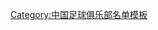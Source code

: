 {{football squad|teamname=大连人职业足球俱乐部|bgcolor=#0077dd|textcolor=white|bordercolor=black
|name=大连阿尔滨
|list=<div>
{{Football squad2 player|no=1|name=[[張翀 (足球運動員)|張翀]]}} 
{{Football squad2 player|no=3|name=[[单鹏飞]]}}
{{Football squad2 player|no=4|name={{link-en|李帥 (1995)|Li Shuai (footballer, born 1995)|李帥}}}}
{{Football squad2 player|no=6|name=[[朱晓刚]]}}
{{Football squad2 player|no=7|name=[[赵旭日]]}}
{{Football squad2 player|no=8|name=[[朱挺]]}}
{{Football squad2 player|no=9|name=[[沙洛文·朗頓]]}}
{{Football squad2 player|no=10|name=[[薩姆·拉爾森]]}}
{{Football squad2 player|no=11|name=[[孙国文 (足球运动员)|孙国文]]}}
{{Football squad2 player|no=12|name=[[周挺]]}}
{{Football squad2 player|no=13|name={{link-en|王耀鵬|Wang Yaopeng}}}}
{{Football squad2 player|no=14|name={{link-en|黃嘉輝|Huang Jiahui}}}}
{{Football squad2 player|no=15|name={{link-en|單歡歡|Shan Huanhuan}}}}
{{Football squad2 player|no=17|name=[[馬歷·咸錫]]}}
{{Football squad2 player|no=18|name={{link-en|何宇鵬|He Yupeng}}}}
{{Football squad2 player|no=19|name=[[于子千]]}}
{{Football squad2 player|no=20|name=[[汪晋贤]]}}
{{Football squad2 player|no=21|name={{link-en|伊曼紐爾·博阿滕|Emmanuel Boateng (footballer, born 1996)}}}}
{{Football squad2 player|no=22|name={{link-en|董岩峰|Dong Yanfeng}}}}
{{Football squad2 player|no=23|name=[[陳駿霖]]}}
{{Football squad2 player|no=24|name=[[杨磊 (2000年)|杨磊]]}}
{{Football squad2 player|no=25|name=[[李建滨]]}} 
{{Football squad2 player|no=26|name={{link-en|崔明安|Cui Ming'an}}}} 
{{Football squad2 player|no=27|name={{link-en|程辉|Cheng Hui (footballer)}}}} 
{{Football squad2 player|no=29|name=[[孙铂]]}}
{{Football squad2 player|no=31|name=[[郑龙]]}}
{{Football squad2 player|no=32|name=[[李学博]]}}
{{Football squad2 player|no=35|name=[[杨善平]]}}
{{Football squad2 player|no=36|name={{link-en|周潇|Zhou Xiao}}}}
{{Football squad2 player|no=|name=[[马库斯·丹尼尔森]]}}
{{Football squad2 player|no=|name={{link-en|童磊|Tong Lei}}}}
{{Football squad2 player|no=|name={{link-en|吴伟 (1997年)|Wu Wei (footballer, born 1997)|吴伟}}}}
{{football squad manager|title=教練|name=[[拉法埃尔·贝尼特斯]]}}
</div>
}}
<noinclude>
{{DEFAULTSORT:DaLian AERBIN F.C. Squad 2012}}
[[Category:中国足球俱乐部名单模板]]
</noinclude>